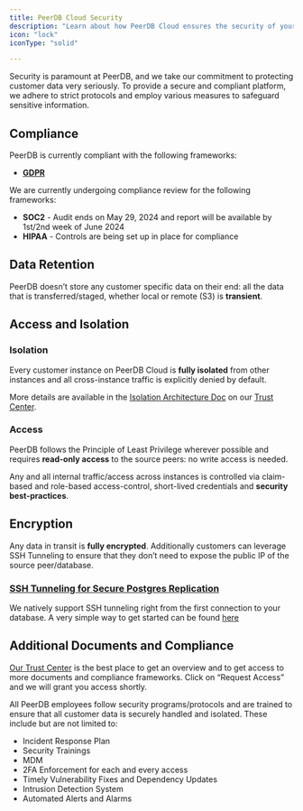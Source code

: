 ```yaml
---
title: PeerDB Cloud Security
description: "Learn about how PeerDB Cloud ensures the security of your data."
icon: "lock"
iconType: "solid"

---
```



Security is paramount at PeerDB, and we take our commitment to protecting customer data very seriously. To provide a secure and compliant platform, we adhere to strict protocols and employ various measures to safeguard sensitive information.


## Compliance

PeerDB is currently compliant with the following frameworks:



* [**GDPR**](https://blog.peerdb.io/peerdb-is-gdpr-compliant)

We are currently undergoing compliance review for the following frameworks:



* **SOC2** - Audit ends on May 29, 2024 and report will be available by 1st/2nd week of June 2024
* **HIPAA** - Controls are being set up in place for compliance


## Data Retention

PeerDB doesn’t store any customer specific data on their end: all the data that is transferred/staged, whether local or remote (S3) is **transient**.


## Access and Isolation


### Isolation

Every customer instance on PeerDB Cloud is **fully isolated** from other instances and all cross-instance traffic is explicitly denied by default.

More details are available in the [Isolation Architecture Doc](https://trust.peerdb.io/resources?s=s4vk91c8wyd5q0aok7x4sh&name=peer-db-cloud-customer-isolation-architecture) on our [Trust Center](https://trust.peerdb.io/).


### Access

PeerDB follows the Principle of Least Privilege wherever possible and requires **read-only access** to the source peers: no write access is needed.

Any and all internal traffic/access across instances is controlled via claim-based and role-based access-control, short-lived credentials and **security best-practices**.


## Encryption

Any data in transit is **fully encrypted**. Additionally customers can leverage SSH Tunneling to ensure that they don’t need to expose the public IP of the source peer/database.


### [SSH Tunneling for Secure Postgres Replication](https://blog.peerdb.io/ssh-tunneling-for-secure-postgres-replication)


We natively support SSH tunneling right from the first connection to your database. A very simple way to get started can be found [here](/connect/postgres/rds_postgres#peerdb-ssh-tunneling-guide-optional)


## Additional Documents and Compliance

[Our Trust Center](https://trust.peerdb.io/) is the best place to get an overview and to get access to more documents and compliance frameworks. Click on “Request Access” and we will grant you access shortly.

All PeerDB employees follow security programs/protocols and are trained to ensure that all customer data is securely handled and isolated. These include but are not limited to:

* Incident Response Plan
* Security Trainings
* MDM
* 2FA Enforcement for each and every access
* Timely Vulnerability Fixes and Dependency Updates
* Intrusion Detection System
* Automated Alerts and Alarms
